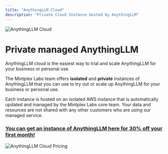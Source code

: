 ```yaml
---
title: "AnythingLLM Cloud"
description: "Private Cloud Instance hosted by AnythingLLM"
---
```



<Image
  src="/images/cloud/thumbnail.png" 
  height={1080} 
  width={1920} 
  quality={100}
  alt="AnythingLLM Cloud"
/>


# Private managed AnythingLLM

AnythingLLM cloud is the easiest way to trial and scale AnythingLLM for your business or personal use.

The Mintplex Labs team offers **isolated** and **private** instances of AnythingLLM that you can use to try out or scale up AnythingLLM for your business or personal use.

Each instance is hosted on an isolated AWS instance that is automatically updated and managed by the Mintplex Labs core team. Your data and resources are not shared with any other customers who are using our managed service.


### [You can get an instance of AnythingLLM here for 30% off your first month!](https://useanything.com/pricing)

<Image
  src="/images/cloud/pricing.png" 
  height={1080} 
  width={1920} 
  quality={100}
  alt="AnythingLLM Cloud Pricing"
/>